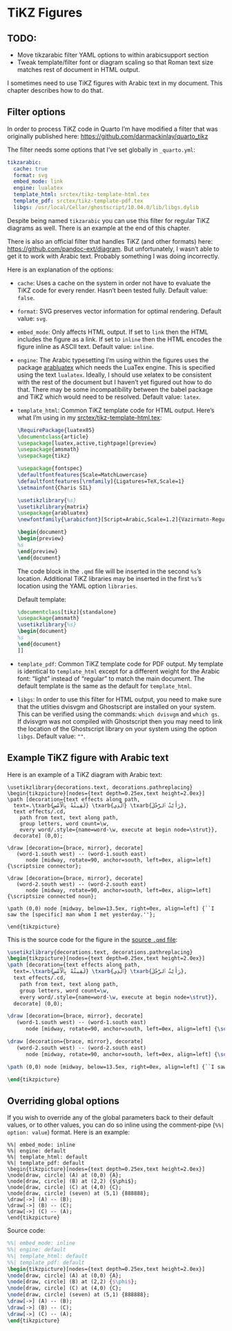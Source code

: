 # TiKZ Figures

## TODO: 

+ Move tikzarabic filter YAML options to within arabicsupport section
+ Tweak template/filter font or diagram scaling so that Roman text size matches rest of document in HTML output.

I sometimes need to use TiKZ figures with Arabic text in my document.
This chapter describes how to do that.

## Filter options

In order to process TiKZ code in Quarto
I'm have modified a filter that was originally published here: 
<https://github.com/danmackinlay/quarto_tikz>

The filter needs some options that I've set globally in `_quarto.yml`:

```yml
tikzarabic:
  cache: true
  format: svg
  embed_mode: link
  engine: lualatex
  template_html: srctex/tikz-template-html.tex
  template_pdf: srctex/tikz-template-pdf.tex
  libgs: /usr/local/Cellar/ghostscript/10.04.0/lib/libgs.dylib
```

Despite being named `tikzarabic` you can use this filter for regular TiKZ diagrams as well. There is an example at the end of this chapter.

There is also an official filter that handles TiKZ (and other formats) here: <https://github.com/pandoc-ext/diagram>. 
But unfortunately, I wasn't able to get it to work with Arabic text. Probably something I was doing incorrectly.

Here is an explanation of the options:

+ `cache`: Uses a cache on the system in order not have to evaluate the TiKZ code for every render. Hasn't been tested fully. 
  Default value: `false`.
+ `format`: SVG preserves vector information for optimal rendering. 
  Default value: `svg`.
+ `embed_mode`: Only affects HTML output. If set to `link` then the HTML includes the figure as a link. If set to `inline` then the HTML encodes the figure inline as ASCII text. 
  Default value: `inline`.
+ `engine`: The Arabic typesetting I'm using within the figures uses the package [arabluatex](https://ctan.org/pkg/arabluatex?lang=en) which needs the LuaTex engine. This is specified using the text `lualatex`. Ideally, I should use xelatex to be consistent with the rest of the document but I haven't yet figured out how to do that. There may be some incompatibility between the babel package and TiKZ which would need to be resolved.
  Default value: `latex`.
+ `template_html`: Common TiKZ template code for HTML output. Here's what I'm using in my [srctex/tikz-template-html.tex](https://github.com/adamiturabi/quarto-arabic-mwe/blob/main/srctex/tikz-template-html.tex):

  ```tex
  \RequirePackage{luatex85}
  \documentclass{article}
  \usepackage[luatex,active,tightpage]{preview}
  \usepackage{amsmath}
  \usepackage{tikz}
  
  \usepackage{fontspec}
  \defaultfontfeatures{Scale=MatchLowercase}
  \defaultfontfeatures[\rmfamily]{Ligatures=TeX,Scale=1}
  \setmainfont{Charis SIL}
  
  \usetikzlibrary{%s}
  \usetikzlibrary{matrix}
  \usepackage{arabluatex}
  \newfontfamily{\arabicfont}[Script=Arabic,Scale=1.2]{Vazirmatn-Regular}
  
  \begin{document}
  \begin{preview}
  %s
  \end{preview}
  \end{document}
  ```

  The code block in the `.qmd` file will be inserted in the second `%s`'s location. Additional TiKZ libraries may be inserted in the first `%s`'s location using the YAML option `libraries`.

  Default template:

  ```tex
  \documentclass[tikz]{standalone}
  \usepackage{amsmath}
  \usetikzlibrary{%s}
  \begin{document}
  %s
  \end{document}
  ]]
  ```

+ `template_pdf`: Common TiKZ template code for PDF output. My template is identical to `template_html` except for a different weight for the Arabic font: "light" instead of "regular" to match the main document.
 The default template is the same as the default for `template_html`.

+ `libgs`: In order to use this filter for HTML output, you need to make sure that the utlities dvisvgm and Ghostscript are installed on your system. This can be verified using the commands: `which dvisvgm` and `which gs`. If dvisvgm was not compiled with Ghostscript then you may need to link the location of the Ghostscript library on your system using the option `libgs`.
  Default value: `""`.

## Example TiKZ figure with Arabic text

Here is an example of a TiKZ diagram with Arabic text:

```.tikzarabic
\usetikzlibrary{decorations.text, decorations.pathreplacing}
\begin{tikzpicture}[nodes={text depth=0.25ex,text height=2.0ex}]
\path [decoration={text effects along path,
  text=.\txarb{لَقِيتُهُ بِٱلْأَمْسِ} \txarb{ٱلَّذِي} \txarb{رَأَيْتُ ٱَلرَّجُلَ},
  text effects/.cd,
    path from text, text along path,
    group letters, word count=\w,
    every word/.style={name=word-\w, execute at begin node=\strut}},
  decorate] (0,0);

\draw [decoration={brace, mirror}, decorate]
   (word-1.south west) -- (word-1.south east)
      node [midway, rotate=90, anchor=south, left=0ex, align=left] {\scriptsize connector};

\draw [decoration={brace, mirror}, decorate]
   (word-2.south west) -- (word-2.south east)
      node [midway, rotate=90, anchor=south, left=0ex, align=left] {\scriptsize connected noun};

\path (0,0) node [midway, below=13.5ex, right=0ex, align=left] {``I saw the [specific] man whom I met yesterday.''};

\end{tikzpicture}
```

<!--See the 
[source file](https://github.com/adamiturabi/quarto-arabic-mwe/blob/main/srcqmd/figures.qmd)
for the code.

If you wish to override any of the global options you may do it
-->

This is the source code for the figure in the [source `.qmd` file](https://github.com/adamiturabi/quarto-arabic-mwe/blob/main/srcqmd/figures.qmd):

```tex
\usetikzlibrary{decorations.text, decorations.pathreplacing}
\begin{tikzpicture}[nodes={text depth=0.25ex,text height=2.0ex}]
\path [decoration={text effects along path,
  text=.\txarb{لَقِيتُهُ بِٱلْأَمْسِ} \txarb{ٱلَّذِي} \txarb{رَأَيْتُ ٱَلرَّجُلَ},
  text effects/.cd,
    path from text, text along path,
    group letters, word count=\w,
    every word/.style={name=word-\w, execute at begin node=\strut}},
  decorate] (0,0);

\draw [decoration={brace, mirror}, decorate]
   (word-1.south west) -- (word-1.south east)
      node [midway, rotate=90, anchor=south, left=0ex, align=left] {\scriptsize connector};

\draw [decoration={brace, mirror}, decorate]
   (word-2.south west) -- (word-2.south east)
      node [midway, rotate=90, anchor=south, left=0ex, align=left] {\scriptsize connected noun};

\path (0,0) node [midway, below=13.5ex, right=0ex, align=left] {``I saw the [specific] man whom I met yesterday.''};

\end{tikzpicture}
```

## Overriding global options

If you wish to override any of the global parameters back to their default values, or to other values,
you can do so inline using the comment-pipe (`%%| option: value`) format. Here is an example:

```.tikzarabic
%%| embed_mode: inline
%%| engine: default
%%| template_html: default
%%| template_pdf: default
\begin{tikzpicture}[nodes={text depth=0.25ex,text height=2.0ex}]
\node[draw, circle] (A) at (0,0) {A};
\node[draw, circle] (B) at (2,2) {$\phi$};
\node[draw, circle] (C) at (4,0) {C};
\node[draw, circle] (seven) at (5,1) {888888};
\draw[->] (A) -- (B);
\draw[->] (B) -- (C);
\draw[->] (C) -- (A);
\end{tikzpicture}
```

Source code:

```tex
%%| embed_mode: inline
%%| engine: default
%%| template_html: default
%%| template_pdf: default
\begin{tikzpicture}[nodes={text depth=0.25ex,text height=2.0ex}]
\node[draw, circle] (A) at (0,0) {A};
\node[draw, circle] (B) at (2,2) {$\phi$};
\node[draw, circle] (C) at (4,0) {C};
\node[draw, circle] (seven) at (5,1) {888888};
\draw[->] (A) -- (B);
\draw[->] (B) -- (C);
\draw[->] (C) -- (A);
\end{tikzpicture}
```

